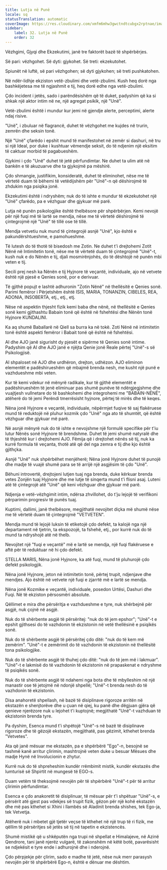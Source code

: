 ```yaml
---
title: Lutja në Punë
locale: sq
statusTranslation: automatic
coverImage: https://res.cloudinary.com/xmfm6mhw3gwctndtcubgx2rptnae/image/upload/v1740468922/small_cover_tratado_de_psicologia_revolucionaria_a4c0dca4e0.webp
sidebar:
    label: 32. Lutja në Punë
    order: 32
---
```

Vëzhgimi, Gjyqi dhe Ekzekutimi, janë tre faktorët bazë të shpërbërjes.

Së pari: vëzhgohet. Së dyti: gjykohet. Së treti: ekzekutohet.

Spiunët në luftë, së pari vëzhgohen; së dyti gjykohen; së treti pushkatohen.

Në ndër-lidhje ekziston vetë-zbulimi dhe vetë-zbulimi. Kush heq dorë nga bashkëjetesa me të ngjashmit e tij, heq dorë edhe nga vetë-zbulimi.

Çdo incident i jetës, sado i parëndësishëm që të duket, padyshim që ka si shkak një aktor intim në ne, një agregat psikik, një "Unë".

Vetë-zbulimi është i mundur kur jemi në gjendje alerte, perceptimi, alerte ndaj risive.

"Unë", i zbuluar në flagrancë, duhet të vëzhgohet me kujdes në trurin, zemrën dhe seksin tonë.

Një "Unë" çfarëdo i epshit mund të manifestohet në zemër si dashuri, në tru si një Ideal, por duke i kushtuar vëmendje seksit, do të ndjenim një eksitim të caktuar morbid të pagabueshëm.

Gjykimi i çdo "Unë" duhet të jetë përfundimtar. Ne duhet ta ulim atë në bankën e të akuzuarve dhe ta gjykojmë pa mëshirë.

Çdo shmangie, justifikim, konsideratë, duhet të eliminohet, nëse me të vërtetë duam të bëhemi të vetëdijshëm për "Unë"-n që dëshirojmë të zhdukim nga psiqika jonë.

Ekzekutimi është i ndryshëm; nuk do të ishte e mundur të ekzekutohet një "Unë" çfarëdo, pa e vëzhguar dhe gjykuar më parë.

Lutja në punën psikologjike është thelbësore për shpërbërjen. Kemi nevojë për një fuqi më të lartë se mendja, nëse me të vërtetë dëshirojmë të çintegrojmë një "Unë" të tillë ose të tillë.

Mendja vetvetiu nuk mund të çintegrojë asnjë "Unë", kjo është e pakundërshtueshme, e pamohueshme.

Të lutesh do të thotë të bisedosh me Zotin. Ne duhet t'i drejtohemi Zotit Nënë në Intimitetin tonë, nëse me të vërtetë duam të çintegrojmë "Unë"-t, kush nuk e do Nënën e tij, djali mosmirënjohës, do të dështojë në punën mbi veten e tij.

Secili prej nesh ka Nënën e tij Hyjnore të veçantë, individuale, ajo në vetvete është një pjesë e Qenies sonë, por e derivuar.

Të gjithë popujt e lashtë adhuronin "Zotin Nënë" në thellësitë e Qenies sonë. Parimi femëror i Përjetshëm është ISIS, MARIA, TONANZIN, CIBELES, REA, ADONIA, INSOBERTA, etj., etj., etj.

Nëse në aspektin thjesht fizik kemi baba dhe nënë, në thellësitë e Qenies sonë kemi gjithashtu Babain tonë që është në fshehtësi dhe Nënën tonë Hyjnore KUNDALINI.

Ka aq shumë Baballarë në Qiell sa burra ka në tokë. Zoti Nënë në intimitetin tonë është aspekti femëror i Babait tonë që është në fshehtësi.

AI dhe AJO janë sigurisht dy pjesët e sipërme të Qenies sonë intime. Padyshim që AI dhe AJO janë e njëjta Qenie jonë Reale përtej "Unë"-s së Psikologjisë.

AI shpaloset në AJO dhe urdhëron, drejton, udhëzon. AJO eliminon elementët e padëshirueshëm që mbajmë brenda nesh, me kusht një punë e vazhdueshme mbi veten.

Kur të kemi vdekur në mënyrë radikale, kur të gjithë elementët e padëshirueshëm të jenë eliminuar pas shumë punëve të ndërgjegjshme dhe vuajtjesh vullnetare do të bashkohemi dhe integrohemi me "BABAIN-NËNË", atëherë do të jemi Perëndi tmerrësisht hyjnore, përtej të mirës dhe të keqes.

Nëna jonë Hyjnore e veçantë, individuale, nëpërmjet fuqive të saj flakëruese mund të reduktojë në pluhur kozmik çdo "Unë" nga ato të shumtët, që është vëzhguar dhe gjykuar më parë.

Në asnjë mënyrë nuk do të ishte e nevojshme një formulë specifike për t'iu lutur Nënës sonë Hyjnore të brendshme. Duhet të jemi shumë natyralë dhe të thjeshtë kur i drejtohemi AJO. Fëmija që i drejtohet nënës së tij, nuk ka kurrë formula të veçanta, thotë atë që del nga zemra e tij dhe kjo është gjithçka.

Asnjë "Unë" nuk shpërbëhet menjëherë; Nëna jonë Hyjnore duhet të punojë dhe madje të vuajë shumë para se të arrijë një asgjësim të çdo "Unë".

Bëhuni introvertë, drejtojeni lutjen tuaj nga brenda, duke kërkuar brenda vetes Zonjën tuaj Hyjnore dhe me lutje të sinqerta mund t'i flisni asaj. Luteni atë të çintegrojë atë "Unë" që keni vëzhguar dhe gjykuar më parë.

Ndjenja e vetë-vëzhgimit intim, ndërsa zhvillohet, do t'ju lejojë të verifikoni përparimin progresiv të punës tuaj.

Kuptimi, dallimi, janë thelbësore, megjithatë nevojitet diçka më shumë nëse me të vërtetë duam të çintegrojmë "VETVETEN".

Mendja mund të lejojë luksin të etiketojë çdo defekt, ta kalojë nga një departament në tjetrin, ta ekspozojë, ta fshehë, etj., por kurrë nuk do të mund ta ndryshojë atë në thelb.

Nevojitet një "fuqi e veçantë" më e lartë se mendja, një fuqi flakëruese e aftë për të reduktuar në hi çdo defekt.

STELLA MARIS, Nëna jonë Hyjnore, ka atë fuqi, mund të pluhurojë çdo defekt psikologjik.

Nëna jonë Hyjnore, jeton në intimitetin tonë, përtej trupit, ndjenjave dhe mendjes. Ajo është në vetvete një fuqi e zjarrtë më e lartë se mendja.

Nëna jonë Kozmike e veçantë, individuale, posedon Urtësi, Dashuri dhe Fuqi. Në të ekziston përsosmëri absolute.

Qëllimet e mira dhe përsëritja e vazhdueshme e tyre, nuk shërbejnë për asgjë, nuk çojnë në asgjë.

Nuk do të shërbente asgjë të përsëritej: "nuk do të jem epshor"; "Unë"-t e epshit gjithsesi do të vazhdonin të ekzistonin në vetë thellësinë e psiqikës sonë.

Nuk do të shërbente asgjë të përsëritej çdo ditë: "nuk do të kem më zemërim". "Unë"-t e zemërimit do të vazhdonin të ekzistonin në thellësitë tona psikologjike.

Nuk do të shërbente asgjë të thuhej çdo ditë: "nuk do të jem më i lakmuar". "Unë"-t e lakmisë do të vazhdonin të ekzistonin në prapaskenat e ndryshme të psiqikës sonë.

Nuk do të shërbente asgjë të ndahemi nga bota dhe të mbylleshim në një manastir ose të jetojmë në ndonjë shpellë; "Unë"-t brenda nesh do të vazhdonin të ekzistonin.

Disa anahoretë shpellash, në bazë të disiplinave rigoroze arritën në ekstazën e shenjtorëve dhe u çuan në qiej, ku panë dhe dëgjuan gjëra që qenieve njerëzore nuk u lejohet t'i kuptojnë; megjithatë "Unë"-t vazhduan të ekzistonin brenda tyre.

Pa dyshim, Esenca mund t'i shpëtojë "Unë"-s në bazë të disiplinave rigoroze dhe të gëzojë ekstazën, megjithatë, pas gëzimit, kthehet brenda "Vetvetes".

Ata që janë mësuar me ekstazën, pa e shpërbërë "Ego"-n, besojnë se tashmë kanë arritur çlirimin, mashtrojnë veten duke u besuar Mësues dhe madje Hynë në Involucionin e zhytur.

Kurrë nuk do të shpreheshim kundër rrëmbimit mistik, kundër ekstazës dhe lumturisë së Shpirtit në mungesë të EGO-s.

Duam vetëm të theksojmë nevojën për të shpërbërë "Unë"-t për të arritur çlirimin përfundimtar.

Esenca e çdo anakoretit të disiplinuar, të mësuar për t'i shpëtuar "Unë"-s, e përsërit atë gjest pas vdekjes së trupit fizik, gëzon për një kohë ekstazën dhe më pas kthehet si Xhini i llambës së Aladinit brenda shishes, tek Ego-ja, tek Vetvetja.

Atëherë nuk i mbetet gjë tjetër veçse të kthehet në një trup të ri fizik, me qëllim të përsëritjes së jetës së tij në tapetin e ekzistencës.

Shumë mistikë që u shkëputën nga trupi në shpellat e Himalajeve, në Azinë Qendrore, tani janë njerëz vulgarë, të zakonshëm në këtë botë, pavarësisht se ndjekësit e tyre ende i adhurojnë dhe i nderojnë.

Çdo përpjekje për çlirim, sado e madhe të jetë, nëse nuk merr parasysh nevojën për të shpërbërë Ego-n, është e dënuar me dështim.

